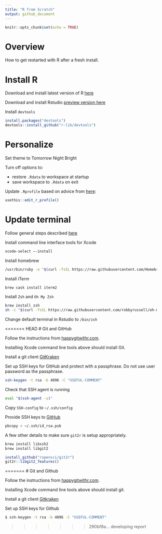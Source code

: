 ```yaml
---
title: "R from Scratch"
output: github_document
---
```


```r
knitr::opts_chunk$set(echo = TRUE)
```

# Overview

How to get restarted with R after a fresh install. 

# Install R

Download and install latest version of R [here](https://cran.r-project.org/) 

Download and install Rstudio [preview version here](https://rstudio.com/products/rstudio/download/preview/) 

Install `devtools` 

```r
install.packages("devtools")
devtools::install_github("r-lib/devtools")
```

# Personalize

Set theme to Tomorrow Night Bright

Turn off options to:

* restore `.Rdata` to workspace at startup
* save workspace to `.Rdata` on exit
    
Update `.Rprofile` based on advice from [here](http://kevinushey.github.io/blog/2015/02/02/rprofile-essentials/):

```r
usethis::edit_r_profile()
```

# Update terminal

Follow general steps described [here](https://www.freecodecamp.org/news/how-to-configure-your-macos-terminal-with-zsh-like-a-pro-c0ab3f3c1156/)

Install command line interface tools for Xcode

```zsh
xcode-select —-install
```

Install homebrew

```zsh
/usr/bin/ruby -e "$(curl -fsSL https://raw.githubusercontent.com/Homebrew/install/master/install)"
```

Install iTerm 

```zsh
brew cask install iterm2
```

Install `Zsh` and `Oh My Zsh`

```zsh
brew install zsh
sh -c "$(curl -fsSL https://raw.githubusercontent.com/robbyrussell/oh-my-zsh/master/tools/install.sh)"
```

Change default terminal in Rstudio to `/bin/zsh`

<<<<<<< HEAD
# Git and GitHub

Follow the instructions from [happygitwithr.com](https://happygitwithr.com/). 

Installing Xcode command line tools above should install Git. 

Install a git client [GitKraken](https://www.gitkraken.com/download/mac)

Set up SSH keys for GitHub and protect with a passphrase. Do not use user password as the passphrase. 

```zsh
ssh-keygen -t rsa -b 4096 -C "USEFUL-COMMENT"
```

Check that SSH agent is running

```zsh
eval "$(ssh-agent -s)"
```

Copy `SSH-config` to `~/.ssh/config`

Provide SSH keys to [GitHub](https://github.com/settings/keys)

```zsh
pbcopy < ~/.ssh/id_rsa.pub
```

A few other details to make sure `git2r` is setup appropriately.

```zsh
brew install libssh2
brew install libgit2
```

```r
install_github("ropensci/git2r")
git2r::libgit2_features()
```





=======
# Git and Github

Follow the instructions from [happygitwithr.com](https://happygitwithr.com/). 

Installing Xcode command line tools above should install git. 

Install a git client [Gitkraken](https://www.gitkraken.com/download/mac)

Set up SSH keys for Github

```zsh
$ ssh-keygen -t rsa -b 4096 -C "USEFUL-COMMENT"
```

>>>>>>> 290bf8a... developing report

